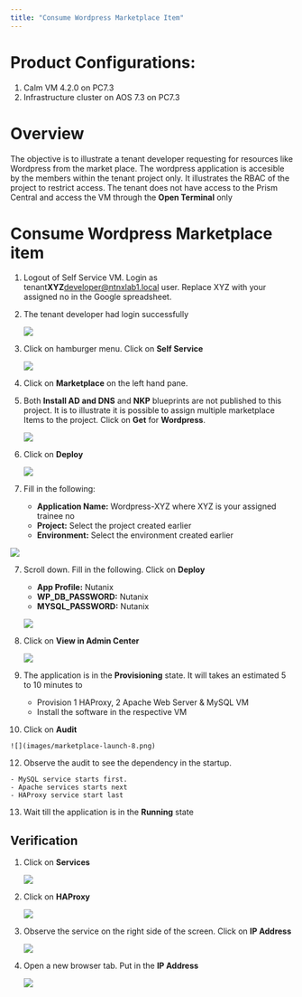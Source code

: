 ```yaml
---
title: "Consume Wordpress Marketplace Item"
---
```


# Product Configurations:

1.  Calm VM 4.2.0 on PC7.3
2.  Infrastructure cluster on AOS 7.3 on PC7.3

# Overview

The objective is to illustrate a tenant developer requesting for resources like Wordpress from the 
market place.  The wordpress application is accesible by the members within the tenant project only.  It 
illustrates the RBAC of the project to restrict access.  The tenant does not have access to the 
Prism Central and access the VM through the **Open Terminal** only

# Consume Wordpress Marketplace item

1.  Logout of Self Service VM.  Login as tenant**XYZ**developer@ntnxlab1.local user.  Replace XYZ with your assigned no in the Google spreadsheet.

2.  The tenant developer had login successfully

    ![](images/developer-home-screen.png)

2.  Click on hamburger menu.  Click on **Self Service**

    ![](images/appswitcher-self-service.png)

3.  Click on **Marketplace** on the left hand pane.

4.  Both **Install AD and DNS** and **NKP** blueprints are not published to this project.  It is to
 illustrate it is possible to assign multiple marketplace Items to the project.  Click on **Get** 
 for **Wordpress**.  

    ![](images/marketplace-wordpress.png)

5.  Click on **Deploy**

    ![](images/marketplace-launch-4.png)

6.  Fill in the following:

    - **Application Name:** Wordpress-XYZ where XYZ is your assigned trainee no
    - **Project:** Select the project created earlier
    - **Environment:** Select the environment created earlier

   ![](images/marketplace-launch-5.png)

7.  Scroll down.  Fill in the following.  Click on **Deploy**

    - **App Profile:** Nutanix
    - **WP_DB_PASSWORD:** Nutanix
    - **MYSQL_PASSWORD:** Nutanix

    ![](images/marketplace-launch-6.png)

8.  Click on **View in Admin Center**

    ![](images/marketplace-launch-7.png)

9.  The application is in the **Provisioning** state.  It will takes an estimated 5 to 10 minutes to 

    - Provision 1 HAProxy, 2 Apache Web Server & MySQL VM
    - Install the software in the respective VM

10.  Click on **Audit**

    ![](images/marketplace-launch-8.png)

12.  Observe the audit to see the dependency in the startup.

    - MySQL service starts first.
    - Apache services starts next
    - HAProxy service start last

13.  Wait till the application is in the **Running** state

## Verification

1.  Click on **Services**

    ![](images/marketplace-wp-1.png)

2.  Click on **HAProxy**

    ![](images/marketplace-wp-1.png)

3.  Observe the service on the right side of the screen.  Click on **IP Address**

    ![](images/marketplace-wp-3.png)

4.  Open a new browser tab.  Put in the **IP Address**

    ![](images/marketplace-wp-4.png)





